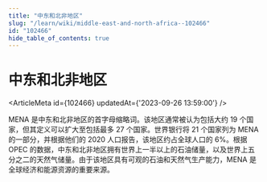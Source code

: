 ```yaml
---
title: "中东和北非地区"
slug: "/learn/wiki/middle-east-and-north-africa--102466"
id: "102466"
hide_table_of_contents: true
---
```



# 中东和北非地区

<ArticleMeta id={102466} updatedAt={'2023-09-26 13:59:00'} />
<div className='border-solid border-b border-t-0 my-4 border-[var(--ifm-color-gray-300)]' />

MENA 是中东和北非地区的首字母缩略词。该地区通常被认为包括大约 19 个国家，但其定义可以扩大至包括最多 27 个国家。世界银行将 21 个国家列为 MENA 的一部分，并根据他们的 2020 人口报告，该地区约占全球人口的 6%。根据 OPEC 的数据，中东和北非地区拥有世界上一半以上的石油储量，以及世界上五分之二的天然气储量。由于该地区具有可观的石油和天然气生产能力，MENA 是全球经济和能源资源的重要来源。
